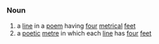 =={{en}}==
===Noun===
# a [[line]] in a [[poem]] having [[four]] [[metrical]] [[feet]]
# a [[poetic]] [[metre]] in which each [[line]] has [[four]] [[feet]]
